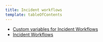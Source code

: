 ```yaml
---
title: Incident workflows
template: tableOfContents
---
```


* [Custom variables for Incident Workflows](/docs/alerts-applied-intelligence/applied-intelligence/incident-workflows/custom-variables-incident-workflows)
* [Incident Workflows](/docs/alerts-applied-intelligence/applied-intelligence/incident-workflows/enhance-notifications-incident-workflows)
